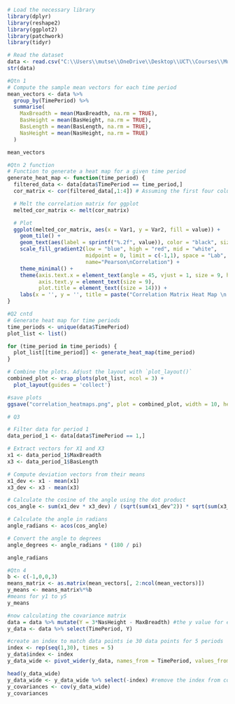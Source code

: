 ```r

```

```r
# Load the necessary library
library(dplyr)
library(reshape2)
library(ggplot2)
library(patchwork)
library(tidyr)
```


```r
# Read the dataset
data <- read.csv("C:\\Users\\mutse\\OneDrive\\Desktop\\UCT\\Courses\\Multivariate\\scripts\\CA1\\CA1.csv")
str(data)
```


```r
#Qtn 1 
# Compute the sample mean vectors for each time period
mean_vectors <- data %>%
  group_by(TimePeriod) %>%
  summarise(
    MaxBreadth = mean(MaxBreadth, na.rm = TRUE),
    BasHeight = mean(BasHeight, na.rm = TRUE),
    BasLength = mean(BasLength, na.rm = TRUE),
    NasHeight = mean(NasHeight, na.rm = TRUE)
  )

mean_vectors
```


```r
#Qtn 2 function
# Function to generate a heat map for a given time period
generate_heat_map <- function(time_period) {
  filtered_data <- data[data$TimePeriod == time_period,]
  cor_matrix <- cor(filtered_data[,1:4]) # Assuming the first four columns are the variables

  # Melt the correlation matrix for ggplot
  melted_cor_matrix <- melt(cor_matrix)

  # Plot
  ggplot(melted_cor_matrix, aes(x = Var1, y = Var2, fill = value)) +
    geom_tile() +
    geom_text(aes(label = sprintf("%.2f", value)), color = "black", size = 3) +
    scale_fill_gradient2(low = "blue", high = "red", mid = "white", 
                         midpoint = 0, limit = c(-1,1), space = "Lab", 
                         name="Pearson\nCorrelation") +
    theme_minimal() +
    theme(axis.text.x = element_text(angle = 45, vjust = 1, size = 9, hjust = 1),
          axis.text.y = element_text(size = 9),
          plot.title = element_text((size = 14))) +
    labs(x = '', y = '', title = paste("Correlation Matrix Heat Map \n for Time Period", time_period))
}

```


```r
#Q2 cntd
# Generate heat map for time periods
time_periods <- unique(data$TimePeriod)
plot_list <- list()

for (time_period in time_periods) {
  plot_list[[time_period]] <- generate_heat_map(time_period)
}

# Combine the plots. Adjust the layout with `plot_layout()`
combined_plot <- wrap_plots(plot_list, ncol = 3) + 
  plot_layout(guides = 'collect')

#save plots
ggsave("correlation_heatmaps.png", plot = combined_plot, width = 10, height = 6, units = "in")
```

```r
# Q3

# Filter data for period 1
data_period_1 <- data[data$TimePeriod == 1,]

# Extract vectors for X1 and X3
x1 <- data_period_1$MaxBreadth
x3 <- data_period_1$BasLength

# Compute deviation vectors from their means
x1_dev <- x1 - mean(x1)
x3_dev <- x3 - mean(x3)

# Calculate the cosine of the angle using the dot product
cos_angle <- sum(x1_dev * x3_dev) / (sqrt(sum(x1_dev^2)) * sqrt(sum(x3_dev^2)))

# Calculate the angle in radians
angle_radians <- acos(cos_angle)

# Convert the angle to degrees
angle_degrees <- angle_radians * (180 / pi)

angle_radians
```

```r
#Qtn 4
b <- c(-1,0,0,3)
means_matrix <- as.matrix(mean_vectors[, 2:ncol(mean_vectors)])
y_means <- means_matrix%*%b
#means for y1 to y5
y_means

#now calculating the covariance matrix
data = data %>% mutate(Y = 3*NasHeight - MaxBreadth) #the y value for each data data point
y_data <- data %>% select(TimePeriod, Y)

#create an index to match data points ie 30 data points for 5 periods
index <- rep(seq(1,30), times = 5)
y_data$index <- index
y_data_wide <- pivot_wider(y_data, names_from = TimePeriod, values_from = Y) #pivot data to use cov function

head(y_data_wide)
y_data_wide <- y_data_wide %>% select(-index) #remove the index from cov calculation
y_covariances <- cov(y_data_wide)
y_covariances
```


